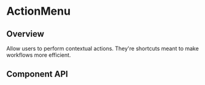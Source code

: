 
# ActionMenu

## Overview

Allow users to perform contextual actions. They're shortcuts meant to make 
workflows more efficient.

<Canvas>
  <Story id="components-actionmenu--default" />
</Canvas>

## Component API

<Props />
